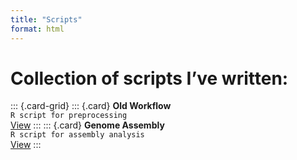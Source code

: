 ```yaml
---
title: "Scripts"
format: html
---
```



# Collection of scripts I've written:

::: {.card-grid}
::: {.card}
**Old Workflow**  
`R script for preprocessing`  
[View](scripts/old_workflow.qmd)
:::
::: {.card}
**Genome Assembly**  
`R script for assembly analysis`  
[View](scripts/genome_assembly.qmd)
:::



<!-- -[RNA002 Workflow (OLD)](/scripts/old_workflow.qmd) -->
<!-- -[Genome Assembly](/scripts/genome_assembly.qmd) -->
<!-- -[Script 3]() -->